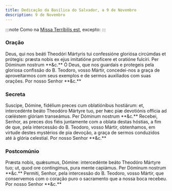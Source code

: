 ```yaml
---
title: Dedicação da Basílica do Salvador, a 9 de Novembro
description: 9 de Novembro
---
```


:::note
Como na [Missa Terríbilis est](/missal/comum/25dedicacaoigreja), excepto:
:::

### Oração

<div class="grid grid-cols-2 gap-5">
  <span class="text-justify">
    Deus, qui nos beáti Theodóri Mártyris tui confessióne gloriósa circúmdas et
    prótegis: præsta nobis ex ejus imitatióne profícere et oratióne fulcíri. Per
    Dóminum nostrum **&c.**
  </span>
  <span class="text-justify">
    Ó Deus, que nos guardais e protegeis pela gloriosa confissão do B. Teodoro,
    vosso Mártir, concedei-nos a graça de aproveitarmos com seus exemplos e de
    sermos auxiliados com suas orações. Por nosso Senhor **&c.**
  </span>
</div>

### Secreta

<div class="grid grid-cols-2 gap-5">
  <span class="text-justify">
    Suscipe, Dómine, fidélium preces cum oblatiónibus hostiárum: et,
    intercedénte beáto Theodóro Mártyre tuo, per hæc piæ devotiónis offícia ad
    cœléstem glóriam transeámus. Per Dóminum nostrum **&c.**
  </span>
  <span class="text-justify">
    Recebei, Senhor, as preces dos fiéis juntamente com a oblata destas hóstias,
    a fim de que, pela intercessão do B. Teodoro, vosso Mártir, obtenhamos, em
    virtude destes mystérios de pia devoção, a graça de sermos conduzidos até à
    glória celestial. Por nosso Senhor **&c.**
  </span>
</div>

### Postcomúnio

<div class="grid grid-cols-2 gap-5">
  <span class="text-justify">
    Præsta nobis, quǽsumus, Dómine: intercedénte beáto Theodóro Mártyre tuo; ut,
    quod ore contíngimus, pura mente capiámus. Per Dóminum nostrum **&c.**
  </span>
  <span class="text-justify">
    Permiti, Senhor, pela intercessão do B. Teodoro, vosso Mártir, que
    conservemos com o coração puro o sacramento que a nossa boca recebeu. Por
    nosso Senhor **&c.**
  </span>
</div>
